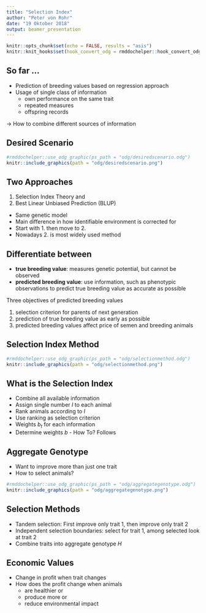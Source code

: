 ```yaml
---
title: "Selection Index"
author: "Peter von Rohr"
date: "19 Oktober 2018"
output: beamer_presentation
---
```


```r
knitr::opts_chunk$set(echo = FALSE, results = "asis")
knitr::knit_hooks$set(hook_convert_odg = rmddochelper::hook_convert_odg)
```

## So far ...

* Prediction of breeding values based on regression approach
* Usage of single class of information
    + own performance on the same trait
    + repeated measures
    + offspring records
    
$\rightarrow$ How to combine different sources of information 


## Desired Scenario

```r
#rmddochelper::use_odg_graphic(ps_path = "odg/desiredscenario.odg")
knitr::include_graphics(path = "odg/desiredscenario.png")
```
 

## Two Approaches

1. Selection Index Theory  and 
2. Best Linear Unbiased Prediction (BLUP)

* Same genetic model
* Main difference in how identifiable environment is corrected for
* Start with 1. then move to 2. 
* Nowadays 2. is most widely used method


## Differentiate between

* __true breeding value__: measures genetic potential, but cannot be observed
* __predicted breeding value__: use information, such as phenotypic observations to predict true breeding value as accurate as possible

Three objectives of predicted breeding values

1. selection criterion for parents of next generation
2. prediction of true breeding value as early as possible
3. predicted breeding values affect price of semen and breeding animals


## Selection Index Method

```r
#rmddochelper::use_odg_graphic(ps_path = "odg/selectionmethod.odg")
knitr::include_graphics(path = "odg/selectionmethod.png")
```
 
 
## What is the Selection Index

* Combine all available information 
* Assign single number $I$ to each animal
* Rank animals according to $I$ 
* Use ranking as selection criterion
* Weights $b_t$ for each information
* Determine weights $b$ - How To? Follows


## Aggregate Genotype

* Want to improve more than just one trait
* How to select animals?

```r
#rmddochelper::use_odg_graphic(ps_path = "odg/aggregategenotype.odg")
knitr::include_graphics(path = "odg/aggregategenotype.png")
```
 
 
## Selection Methods

* Tandem selection: First improve only trait 1, then improve only trait 2
* Independent selection boundaries: select for trait 1, among selected look at trait 2
* Combine traits into aggregate genotype $H$

\begin{equation}
H = w_1 a_1 + w_2 a_2 + \cdots + w_m a_m = w^T a \notag
\end{equation}

\begin{tabular}{lll}
where & $a$  &   vector of true breeding values \\
      & $w$  &   vector of economic values
\end{tabular}


## Economic Values

* Change in profit when trait changes
* How does the profit change when animals 
    + are healthier or 
    + produce more or 
    + reduce environmental impact


